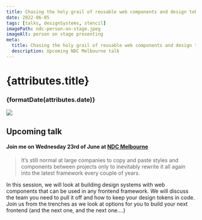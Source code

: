 ```yaml
---
title: Chasing the holy grail of reusable web components and design tokens
date: 2022-06-05
tags: [talks, designSystems, stencil]
imagePath: ndc-person-on-stage.jpeg
imageAlt: person on stage presenting
meta:
  title: Chasing the holy grail of reusable web components and design tokens
  description: Upcoming NDC Melbourne talk
---
```


# {attributes.title}

### {formatDate(attributes.date)}

<img src={image} />

## Upcoming talk

#### Join me on Wednesday 23rd of June at [NDC Melbourne](https://ndcmelbourne.com/agenda/chasing-the-holy-grail-reusable-web-components-and-design-tokens/5dbb8b972e1f)

> It’s still normal at large companies to copy and paste styles and components between projects only to inevitably rewrite it all again into the latest framework every couple of years. 

In this session, we will look at building design systems with web components that can be used in any frontend framework. We will discuss the team you need to pull it off and how to keep your design tokens in code. Join us from the trenches as we look at options for you to build your next frontend (and the next one, and the next one....)


